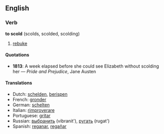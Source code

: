 ==English==

===Verb===
'''to scold''' (scolds, scolded, scolding)
#[[rebuke]]

====Quotations====
*'''1813''': A week elapsed before she could see Elizabeth without scolding her &mdash; ''Pride and Prejudice'', Jane Austen

====Translations====
*Dutch: [[schelden]], [[berispen]]
*French: [[gronder]]
*German: [[schelten]]
*Italian: [[rimproverare]]
*Portuguese: [[gritar]]
*Russian: [[выбранить]] (vibranit'), [[ругать]] (rugat')
*Spanish: [[reganar]], [[regañar]]